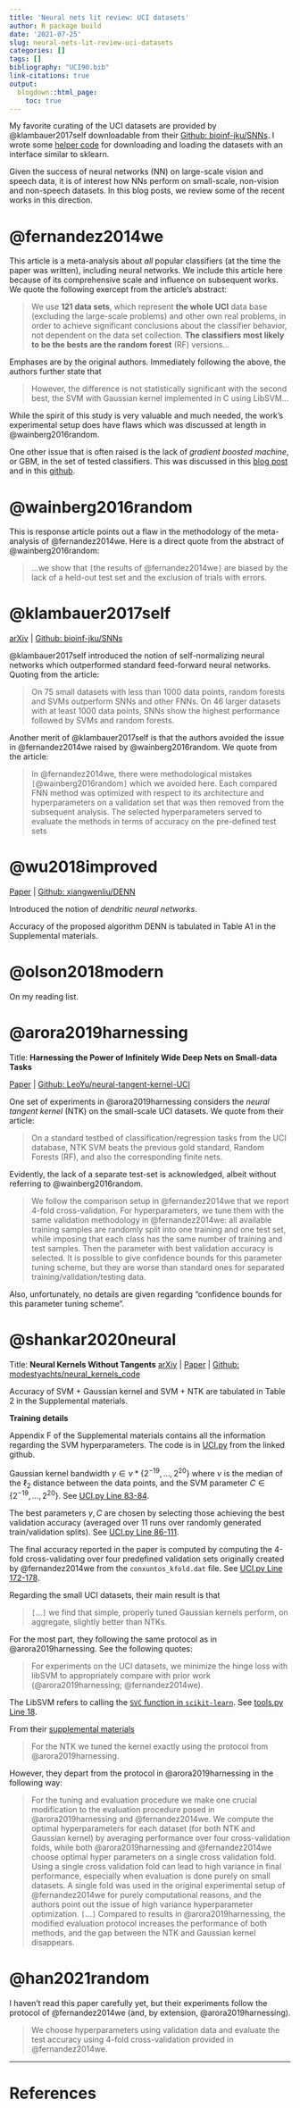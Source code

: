 ```yaml
---
title: 'Neural nets lit review: UCI datasets'
author: R package build
date: '2021-07-25'
slug: neural-nets-lit-review-uci-datasets
categories: []
tags: []
bibliography: "UCI90.bib"
link-citations: true
output:
  blogdown::html_page:
    toc: true
---
```


My favorite curating of the UCI datasets are provided by @klambauer2017self downloadable from their [Github: bioinf-jku/SNNs](https://github.com/bioinf-jku/SNNs).
I wrote some [helper code](https://github.com/YutongWangUMich/UCI_classification) for downloading and loading the datasets with an interface similar to sklearn.


Given the success of neural networks (NN) on large-scale vision and speech data, it is of interest how NNs perform on small-scale, non-vision and non-speech datasets.
In this blog posts, we review some of the recent works in this direction.



# @fernandez2014we

This article is a meta-analysis about *all* popular classifiers (at the time the paper was written), including neural networks. We include this article here because of its comprehensive scale and influence on subsequent works. We quote the following exercept from the article's abstract:

> We use **121 data sets**, which represent **the whole UCI** data base (excluding the large-scale problems) and other own real problems, in order to achieve significant conclusions about the classifier behavior, not dependent on the data set collection. **The classifiers most likely to be the bests are the random forest** (RF) versions...

Emphases are by the original authors. Immediately following the above, the authors further state that

> However, the difference is not statistically significant with the second best, the SVM with Gaussian kernel implemented in C using LibSVM...

While the spirit of this study is very valuable and much needed, the work's experimental setup does have flaws which was discussed at length in @wainberg2016random.

One other issue that is often raised is the lack of *gradient boosted machine*, or GBM, in the set of tested classifiers. This was discussed in this [blog post](http://fastml.com/what-is-better-gradient-boosted-trees-or-random-forest/) and in this [github](https://github.com/zygmuntz/misc/tree/master/gbm_vs_rf).

# @wainberg2016random

This is response article points out a flaw in the methodology of the meta-analysis of @fernandez2014we. Here is a direct quote from the abstract of @wainberg2016random:

> ...we show that `[`the results of @fernandez2014we`]` are biased by the lack of a held-out test set and the exclusion of trials with errors.

# @klambauer2017self

[arXiv](https://arxiv.org/abs/1706.02515) | [Github: bioinf-jku/SNNs](https://github.com/bioinf-jku/SNNs)

@klambauer2017self introduced the notion of self-normalizing neural networks which outperformed standard feed-forward neural networks. Quoting from the article:

> On 75 small datasets with less than 1000 data points, random forests and SVMs outperform SNNs and other FNNs. On 46 larger datasets with at least 1000 data points, SNNs show the highest performance followed by SVMs and random forests. 

Another merit of @klambauer2017self is that the authors avoided the issue in  @fernandez2014we raised by @wainberg2016random. We quote from the article:

> In @fernandez2014we, there were methodological mistakes `[`@wainberg2016random`]` which we avoided here. Each compared FNN method was optimized with respect to its architecture and hyperparameters on a validation set that was then removed from the subsequent analysis. The selected hyperparameters served to evaluate the methods in terms of accuracy on the pre-defined test sets

# @wu2018improved

[Paper](https://papers.nips.cc/paper/2018/hash/e32c51ad39723ee92b285b362c916ca7-Abstract.html) | [Github: xiangwenliu/DENN](https://github.com/xiangwenliu/DENN)


Introduced the notion of *dendritic neural networks*.


Accuracy of the proposed algorithm DENN is tabulated in Table A1 in the Supplemental materials.




# @olson2018modern

On my reading list.

# @arora2019harnessing

Title: **Harnessing the Power of Infinitely Wide Deep Nets on Small-data Tasks**

[Paper](https://arxiv.org/abs/1910.01663) |  [Github: LeoYu/neural-tangent-kernel-UCI](https://github.com/LeoYu/neural-tangent-kernel-UCI)

One set of experiments in @arora2019harnessing considers the *neural tangent kernel* (NTK) on the small-scale UCI datasets. We quote from their article:

> On a standard testbed of classification/regression tasks from the UCI database, NTK SVM beats the previous gold standard, Random Forests (RF), and also the corresponding finite nets.

Evidently, the lack of a separate test-set is acknowledged, albeit without referring to @wainberg2016random. 

> We follow the comparison setup in @fernandez2014we that we report 4-fold cross-validation. For hyperparameters, we tune them with the same validation methodology in @fernandez2014we: all available training samples are randomly split into one training and one test set, while imposing that each class has the same number of training and test samples. Then the parameter with best validation accuracy is selected. It is possible to give confidence bounds for this parameter tuning scheme, but they are worse than standard ones for separated training/validation/testing data.

Also, unfortunately, no details are given regarding "confidence bounds for this parameter tuning scheme".


# @shankar2020neural

Title: **Neural Kernels Without Tangents**
[arXiv](https://arxiv.org/abs/2003.02237) | [Paper](http://proceedings.mlr.press/v119/shankar20a.html) | [Github: modestyachts/neural_kernels_code](https://github.com/modestyachts/neural_kernels_code)



Accuracy of SVM + Gaussian kernel and SVM + NTK are tabulated in Table 2 in the Supplemental materials.

**Training details**

Appendix F of the Supplemental materials contains all the information regarding the SVM hyperparameters. The code is in [UCI.py](https://github.com/modestyachts/neural_kernels_code/blob/master/UCI/UCI.py) from the linked github. 

Gaussian kernel bandwidth $\gamma \in \nu \ast \{2^{-19},\dots, 2^{20}\}$ where $\nu$ is the median of the $\ell_2$ distance between the data points, and the SVM parameter $C \in \{2^{-19},\dots, 2^{20}\}$. See [UCI.py Line 83-84](https://github.com/modestyachts/neural_kernels_code/blob/0202718ce8da87f7c1682a6fd87f0caeeaba0859/UCI/UCI.py#L83).

The best parameters $\gamma, C$ are chosen by selecting those achieving the best validation accuracy (averaged over 11 runs over randomly generated train/validation splits). See
[UCI.py Line 86-111](https://github.com/modestyachts/neural_kernels_code/blob/0202718ce8da87f7c1682a6fd87f0caeeaba0859/UCI/UCI.py#L86).

The final accuracy reported in the paper is computed by computing the 4-fold cross-validating over four predefined validation sets originally created by @fernandez2014we from the `conxuntos_kfold.dat` file. See [UCI.py Line 172-178](https://github.com/modestyachts/neural_kernels_code/blob/0202718ce8da87f7c1682a6fd87f0caeeaba0859/UCI/UCI.py#L172).


Regarding the small UCI datasets, their main result is that 

> `[`...`]` we find that
simple, properly tuned Gaussian kernels perform, on aggregate, slightly better than NTKs.

For the most part, they following the same protocol as in @arora2019harnessing. See the following quotes:

> For experiments on the UCI datasets, we minimize the hinge loss with libSVM to appropriately compare with prior work (@arora2019harnessing; @fernandez2014we).

The LibSVM refers to calling the [`SVC` function in `scikit-learn`](https://scikit-learn.org/stable/modules/generated/sklearn.svm.SVC.html). See [tools.py Line 18](https://github.com/modestyachts/neural_kernels_code/blob/0202718ce8da87f7c1682a6fd87f0caeeaba0859/UCI/tools.py#L18).

From their [supplemental materials](http://proceedings.mlr.press/v119/shankar20a/shankar20a-supp.pdf)

> For the NTK we tuned the kernel exactly using the protocol from @arora2019harnessing.

However, they depart from the protocol in @arora2019harnessing in the following way:

> For the tuning and evaluation procedure we make one crucial modification to the evaluation procedure posed in @arora2019harnessing and @fernandez2014we. We compute the optimal hyperparameters for each
dataset (for both NTK and Gaussian kernel) by averaging performance over four cross-validation
folds, while both @arora2019harnessing and @fernandez2014we choose optimal hyper parameters
on a single cross validation fold. Using a single cross validation fold can lead to high variance in
final performance, especially when evaluation is done purely on small datasets. A single fold was
used in the original experimental setup of @fernandez2014we for purely computational
reasons, and the authors point out the issue of high variance hyperparameter optimization. `[`...`]`
Compared to results in @arora2019harnessing, the modified evaluation protocol increases the performance
of both methods, and the gap between the NTK and Gaussian kernel disappears.




# @han2021random

I haven't read this paper carefully yet, but their experiments follow the protocol of @fernandez2014we (and, by extension, @arora2019harnessing).

> We choose hyperparameters using validation data and evaluate the test accuracy using 4-fold cross-validation provided in @fernandez2014we.





---

# References
